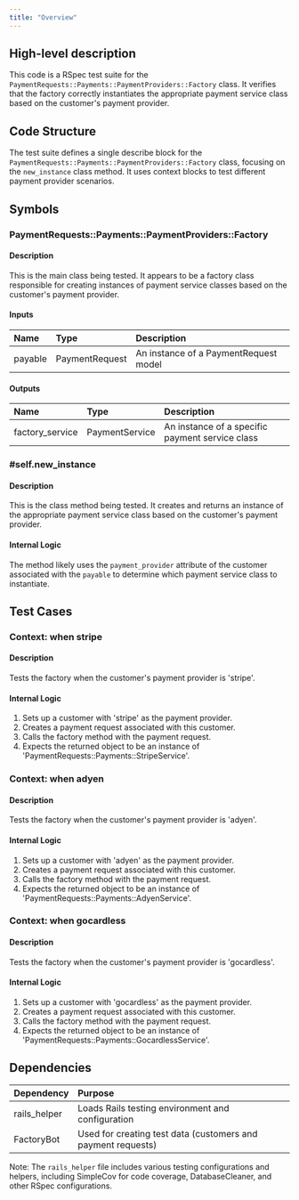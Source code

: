 ```yaml
---
title: "Overview"
---
```


## High-level description
This code is a RSpec test suite for the `PaymentRequests::Payments::PaymentProviders::Factory` class. It verifies that the factory correctly instantiates the appropriate payment service class based on the customer's payment provider.

## Code Structure
The test suite defines a single describe block for the `PaymentRequests::Payments::PaymentProviders::Factory` class, focusing on the `new_instance` class method. It uses context blocks to test different payment provider scenarios.

## Symbols

### PaymentRequests::Payments::PaymentProviders::Factory
#### Description
This is the main class being tested. It appears to be a factory class responsible for creating instances of payment service classes based on the customer's payment provider.

#### Inputs
| Name | Type | Description |
|:-----|:-----|:------------|
| payable | PaymentRequest | An instance of a PaymentRequest model |

#### Outputs
| Name | Type | Description |
|:-----|:-----|:------------|
| factory_service | PaymentService | An instance of a specific payment service class |

### #self.new_instance
#### Description
This is the class method being tested. It creates and returns an instance of the appropriate payment service class based on the customer's payment provider.

#### Internal Logic
The method likely uses the `payment_provider` attribute of the customer associated with the `payable` to determine which payment service class to instantiate.

## Test Cases

### Context: when stripe
#### Description
Tests the factory when the customer's payment provider is 'stripe'.

#### Internal Logic
1. Sets up a customer with 'stripe' as the payment provider.
2. Creates a payment request associated with this customer.
3. Calls the factory method with the payment request.
4. Expects the returned object to be an instance of 'PaymentRequests::Payments::StripeService'.

### Context: when adyen
#### Description
Tests the factory when the customer's payment provider is 'adyen'.

#### Internal Logic
1. Sets up a customer with 'adyen' as the payment provider.
2. Creates a payment request associated with this customer.
3. Calls the factory method with the payment request.
4. Expects the returned object to be an instance of 'PaymentRequests::Payments::AdyenService'.

### Context: when gocardless
#### Description
Tests the factory when the customer's payment provider is 'gocardless'.

#### Internal Logic
1. Sets up a customer with 'gocardless' as the payment provider.
2. Creates a payment request associated with this customer.
3. Calls the factory method with the payment request.
4. Expects the returned object to be an instance of 'PaymentRequests::Payments::GocardlessService'.

## Dependencies
| Dependency | Purpose |
|:-----------|:--------|
| rails_helper | Loads Rails testing environment and configuration |
| FactoryBot | Used for creating test data (customers and payment requests) |

Note: The `rails_helper` file includes various testing configurations and helpers, including SimpleCov for code coverage, DatabaseCleaner, and other RSpec configurations.
